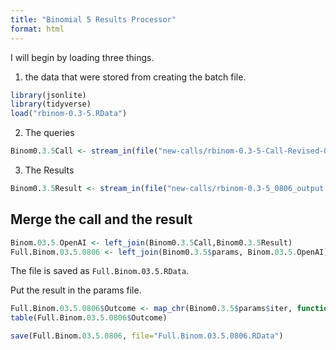 ```yaml
---
title: "Binomial 5 Results Processor"
format: html
---
```


I will begin by loading three things.  

1. the data that were stored from creating the batch file.

```r
library(jsonlite)
library(tidyverse)
load("rbinom-0.3-5.RData")
```

2. The queries

```r
Binom0.3.5Call <- stream_in(file("new-calls/rbinom-0.3-5-Call-Revised-0806.jsonl"))
```

3. The Results

```r
Binom0.3.5Result <- stream_in(file("new-calls/rbinom-0.3-5_0806_output.jsonl"))
```

## Merge the call and the result

```r
Binom.03.5.OpenAI <- left_join(Binom0.3.5Call,Binom0.3.5Result)
Full.Binom.03.5.0806 <- left_join(Binom0.3.5$params, Binom.03.5.OpenAI)
```

The file is saved as `Full.Binom.03.5.RData`.

Put the result in the params file.

```r
Full.Binom.03.5.0806$Outcome <- map_chr(Binom0.3.5$params$iter, function(x) { unlist(Binom0.3.5Result$response$body$choices[[x]][[2]][2]) })
table(Full.Binom.03.5.0806$Outcome)
```

```r
save(Full.Binom.03.5.0806, file="Full.Binom.03.5.0806.RData")
```


